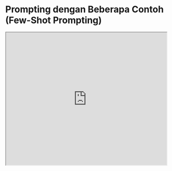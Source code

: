 
# Prompting dengan Beberapa Contoh (Few-Shot Prompting)


<iframe width="100%"
  height="415px"
  src="https://www.youtube.com/embed/ojtbHUqw1LA?si=DPHurHTzZXm22vcN" allow="accelerometer; autoplay; clipboard-write; encrypted-media; gyroscope; picture-in-picture"
  allowFullScreen
  />

Meskipun model bahasa besar (Large Language Models atau LLMs) menunjukkan kemampuan luar biasa dalam menyelesaikan tugas tanpa contoh (zero-shot), mereka masih kurang efektif untuk tugas-tugas yang lebih kompleks. Teknik prompting dengan beberapa contoh (few-shot prompting) dapat digunakan untuk membantu model belajar dari konteks, di mana kita memberikan beberapa contoh dalam prompt untuk mengarahkan model agar berkinerja lebih baik.

Menurut [Touvron dkk. 2023](https://arxiv.org/pdf/2302.13971.pdf), kemampuan few-shot pertama kali muncul ketika model mencapai ukuran yang cukup besar [(Kaplan dkk., 2020)](https://arxiv.org/abs/2001.08361).

Mari kita lihat contoh few-shot prompting yang diperkenalkan oleh [Brown dkk. 2020](https://arxiv.org/abs/2005.14165). Dalam contoh ini, tugasnya adalah menggunakan kata baru dengan benar dalam sebuah kalimat.

*Prompt:*
```markdown
"Whatpu" adalah hewan kecil berbulu yang berasal dari Tanzania. Contoh kalimat yang menggunakan kata whatpu adalah:
Kami sedang berwisata di Afrika dan melihat whatpu-whatpu yang sangat lucu.

"Farduddle" artinya melompat-lompat dengan sangat cepat. Contoh kalimat yang menggunakan kata farduddle adalah:
```

*Output:*
```
Ketika kami memenangkan pertandingan, kami semua mulai farduddle untuk merayakannya.
```

Kita bisa melihat bahwa model telah belajar melakukan tugas tersebut hanya dengan satu contoh (1-shot). Untuk tugas yang lebih sulit, kita bisa mencoba menambah jumlah contoh (misalnya 3-shot, 5-shot, 10-shot, dan seterusnya).

Berdasarkan temuan [Min dkk. (2022)](https://arxiv.org/abs/2202.12837), berikut beberapa tips tentang penggunaan contoh dalam few-shot prompting:

- Ruang label dan distribusi teks input yang ditentukan oleh contoh-contoh sangat penting (terlepas dari apakah label-label tersebut benar untuk setiap input).
- Format yang digunakan juga berperan penting dalam kinerja model. Bahkan jika Anda menggunakan label acak, hasilnya masih lebih baik daripada tidak menggunakan label sama sekali.
- Hasil tambahan menunjukkan bahwa memilih label acak dari distribusi label yang sebenarnya (bukan distribusi seragam) juga membantu.

Mari kita coba beberapa contoh. Pertama, kita akan mencoba contoh dengan label acak (artinya label Negatif dan Positif diberikan secara acak pada input):

*Prompt:*
```
Ini luar biasa! // Negatif
Ini buruk! // Positif
Wah, film itu keren! // Positif
Acara yang mengerikan! //
```

*Output:*
```
Negatif
```

Kita masih mendapatkan jawaban yang benar, meskipun label-labelnya diacak. Perhatikan bahwa kita juga mempertahankan formatnya, yang juga membantu. Bahkan, dengan percobaan lebih lanjut, tampaknya model-model GPT terbaru yang kita uji menjadi lebih tahan terhadap format acak. Contoh:

*Prompt:*
```
Positif Ini luar biasa! 
Ini buruk! Negatif
Wah, film itu keren!
Positif
Acara yang mengerikan! --
```

*Output:*
```
Negatif
```

Tidak ada konsistensi format di atas, tetapi model masih memprediksi label yang benar. Kita perlu melakukan analisis lebih mendalam untuk memastikan apakah hal ini berlaku untuk tugas-tugas yang berbeda dan lebih kompleks, termasuk variasi prompt yang berbeda.

### Keterbatasan Few-shot Prompting

Few-shot prompting bekerja dengan baik untuk banyak tugas, tetapi masih belum sempurna, terutama ketika berhadapan dengan tugas-tugas yang memerlukan penalaran lebih kompleks. Mari kita lihat contoh berikut:

```
Angka-angka ganjil dalam kelompok ini berjumlah genap: 15, 32, 5, 13, 82, 7, 1. 

J: 
```

Jika kita mencobanya lagi, model akan menghasilkan output berikut:

```
Ya, angka-angka ganjil dalam kelompok ini berjumlah 107, yang merupakan angka genap.
```

Ini bukan respons yang benar, yang menunjukkan keterbatasan sistem ini dan kebutuhan akan teknik prompt engineering yang lebih canggih.

Mari kita coba menambahkan beberapa contoh untuk melihat apakah few-shot prompting dapat meningkatkan hasilnya.

*Prompt:*
```
Angka-angka ganjil dalam kelompok ini berjumlah genap: 4, 8, 9, 15, 12, 2, 1.
J: Jawabannya adalah Salah.

Angka-angka ganjil dalam kelompok ini berjumlah genap: 17, 10, 19, 4, 8, 12, 24.
J: Jawabannya adalah Benar.

Angka-angka ganjil dalam kelompok ini berjumlah genap: 16, 11, 14, 4, 8, 13, 24.
J: Jawabannya adalah Benar.

Angka-angka ganjil dalam kelompok ini berjumlah genap: 17, 9, 10, 12, 13, 4, 2.
J: Jawabannya adalah Salah.

Angka-angka ganjil dalam kelompok ini berjumlah genap: 15, 32, 5, 13, 82, 7, 1. 
J: 
```

*Output:*
```
Jawabannya adalah Benar.
```

Ternyata itu tidak berhasil. Tampaknya few-shot prompting tidak cukup untuk mendapatkan respons yang dapat diandalkan untuk jenis masalah penalaran ini. Contoh di atas memberikan informasi dasar tentang tugas tersebut. Jika Anda perhatikan lebih dekat, jenis tugas yang kita perkenalkan melibatkan beberapa langkah penalaran tambahan. Dengan kata lain, mungkin akan membantu jika kita memecah masalah menjadi beberapa langkah dan mendemonstrasikannya kepada model. Baru-baru ini, [prompting dengan rantai pemikiran (chain-of-thought atau CoT)](https://arxiv.org/abs/2201.11903) telah populer untuk mengatasi tugas-tugas aritmetika, penalaran umum, dan penalaran simbolis yang lebih kompleks.

Secara keseluruhan, tampaknya memberikan contoh berguna untuk menyelesaikan beberapa tugas. Ketika prompting tanpa contoh (zero-shot) dan prompting dengan beberapa contoh (few-shot) tidak cukup, itu mungkin berarti bahwa apa pun yang dipelajari oleh model tidak cukup untuk menyelesaikan tugas dengan baik. Dari sini, disarankan untuk mulai memikirkan tentang fine-tuning model Anda atau bereksperimen dengan teknik prompting yang lebih canggih. Selanjutnya, kita akan membahas salah satu teknik prompting populer yang disebut prompting dengan rantai pemikiran (chain-of-thought prompting) yang telah mendapatkan banyak popularitas.

<Callout type= "info" emoji="🎉">
Kami dengan gembira meluncurkan dua kursus baru tentang prompt engineering. Dapatkan akses dengan bergabung di DAIR.AI Academy kami. [Bergabung sekarang!](https://dair-ai.thinkific.com/)

Gunakan kode PROMPTING20 untuk mendapatkan diskon tambahan 20%.

PENTING: Diskon terbatas untuk 500 siswa pertama.

</Callout>

